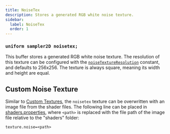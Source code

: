 ```yaml
---
title: NoiseTex
description: Stores a generated RGB white noise texture.
sidebar:
  label: NoiseTex
  order: 1
---
```


### `uniform sampler2D noisetex;`

This buffer stores a generated RGB white noise texture. The resolution of this texture can be configured with the [`noiseTextureResolution`](/current/reference/constants/noisetextureresolution) constant, and defaults to 256x256. The texture is always square, meaning its width and height are equal.


## Custom Noise Texture
Similar to [Custom Textures](/current/reference/buffers/custom_textures), the `noisetex` texture can be overwritten with an image file from the shader files. The following line can be placed in [shaders.properties](/current/reference/shadersproperties/overview), where `<path>` is replaced with the file path of the image file relative to the "shaders" folder:

```properties title="shaders.properties"
texture.noise=<path>
```